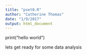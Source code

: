 ```yaml
---
title: "pset0.R"
author: "Catherine Thomas"
date: "1/9/2017"
output: html_document
---
```


print("hello world")

lets get ready for some data analysis

